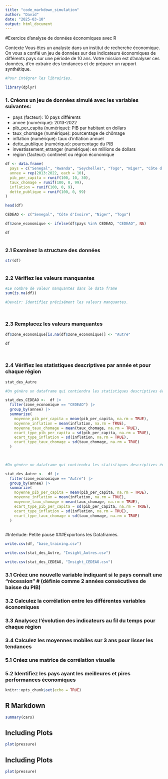```yaml
---
title: "code_markdown_simulation"
author: "David"
date: "2025-03-10"
output: html_document
---
```


#Exercice d'analyse de données économiques avec R

Contexte Vous êtes un analyste dans un institut de recherche économique. On vous a confié un jeu de données sur des indicateurs économiques de différents pays sur une période de 10 ans. Votre mission est d'analyser ces données, d'en extraire des tendances et de préparer un rapport synthétique.

```r

#Pour intégrer les librairies.

library(dplyr)

```

### 1. Créons un jeu de données simulé avec les variables suivantes:

-   pays (facteur): 10 pays différents
-   annee (numérique): 2013-2022
-   pib_per_capita (numérique): PIB par habitant en dollars
-   taux_chomage (numérique): pourcentage de chômage
-   inflation (numérique): taux d'inflation annuel
-   dette_publique (numérique): pourcentage du PIB
-   investissement_etranger (numérique): en millions de dollars
-   region (facteur): continent ou région économique

```r

df <- data.frame(
  pays = c("Senegal", "Rwanda", "Seychelles", "Togo", "Niger", "Côte d'Ivoire", "Burundi", "Ethiopie", "Danemark", "Corée du Sud"),
  annee = rep(2013:2022, each = 10),
  pib_per_capita = runif(100, 10, 30),
  taux_chomage = runif(100, 0, 99),
  inflation = runif(100, 0, 9),
  dette_publique = runif(100, 0, 99)
)

head(df)
```


```r
CEDEAO <- c("Senegal", "Côte d'Ivoire", "Niger", "Togo")

df$zone_economique <- ifelse(df$pays %in% CEDEAO, "CEDEAO", NA)

df
  
```


### 2.1 Examinez la structure des données

```r

str(df)
  
```


### 2.2 Vérifiez les valeurs manquantes

```r
#Le nombre de valeur manquantes dans le data frame
sum(is.na(df))

#Devoir: Identifiez précisément les valeurs manquantes.

  
```

### 2.3 Remplacez les valeurs manquantes

```r

df$zone_economique[is.na(df$zone_economique)] <- "Autre"

df

  
```



### 2.4 Vérifiez les statistiques descriptives par année et pour chaque région

```r
stat_des_Autre
```


```r
#On génère un dataframe qui contiendra les statistiques descriptives économiques d'ensemble de la partie de la CEDEAO présente dans la base de données.

stat_des_CEDEAO <-  df |>
  filter(zone_economique == "CEDEAO") |> 
  group_by(annee) |> 
  summarize(
    moyenne_pib_per_capita = mean(pib_per_capita, na.rm = TRUE),
    moyenne_inflation = mean(inflation, na.rm = TRUE),
    moyenne_taux_chomage = mean(taux_chomage, na.rm = TRUE),
    ecart_type_pib_per_capita = sd(pib_per_capita, na.rm = TRUE),
    ecart_type_inflation = sd(inflation, na.rm = TRUE),
    ecart_type_taux_chomage = sd(taux_chomage, na.rm = TRUE)
  )

  
```

```r
#On génère un dataframe qui contiendra les statistiques descriptives économiques d'ensemble des autres pays présents dans la base de données.

stat_des_Autre <-  df |>
  filter(zone_economique == "Autre") |> 
  group_by(annee) |> 
  summarize(
    moyenne_pib_per_capita = mean(pib_per_capita, na.rm = TRUE),
    moyenne_inflation = mean(inflation, na.rm = TRUE),
    moyenne_taux_chomage = mean(taux_chomage, na.rm = TRUE),
    ecart_type_pib_per_capita = sd(pib_per_capita, na.rm = TRUE),
    ecart_type_inflation = sd(inflation, na.rm = TRUE),
    ecart_type_taux_chomage = sd(taux_chomage, na.rm = TRUE)
  )
  
```




#Interlude: Petite pause
###Exportons les Dataframes.
```r
write.csv(df, "base_training.csv")

```


```r
write.csv(stat_des_Autre, "Insight_Autres.csv")
```

```r
write.csv(stat_des_CEDEAO, "Insight_CEDEAO.csv")
```




### 3.1 Créez une nouvelle variable indiquant si le pays connaît une "récession" \# (définie comme 2 années consécutives de baisse du PIB)



### 3.2 Calculez la corrélation entre les différentes variables économiques



### 3.3 Analysez l'évolution des indicateurs au fil du temps pour chaque région

### 3.4 Calculez les moyennes mobiles sur 3 ans pour lisser les tendances

### 5.1 Créez une matrice de corrélation visuelle

### 5.2 Identifiez les pays ayant les meilleures et pires performances économiques

```r
knitr::opts_chunk$set(echo = TRUE)
```

## R Markdown

```r
summary(cars)
```

## Including Plots

```r
plot(pressure)
```

## Including Plots

```r
plot(pressure)
```

